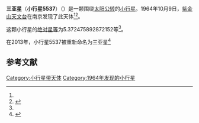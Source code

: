 {{noteTA
|T=zh-hans:三亚星; zh-tw:三亞星; zh-hk:三亞星;
|G1=Show
|1=zh-hans:三亚星; zh-tw:三亞星; zh-hk:三亞星;
}}

{{Infobox planet
| bgcolour = #FFFFC0
| name = 三亚星（小行星5537）
| symbol = 
| image = 
| caption = 
| discovery = yes
| discovery_ref = 
| discoverer = [[紫金山天文台|紫金山天文台]]
| discovery_site = [[南京|南京]] 
| discovered = 1964年10月9日
| designations = yes
| mp_name = 
| named_after = 
| alt_names = 1964 TA2/ 1971 VP / 1988 TE1
| mp_category = [[主带小行星|主带小行星]]
| orbit_ref = <ref name="a">[http://ssd.jpl.nasa.gov/sbdb.cgi?sstr=5537 5537] {{Wayback|url=http://ssd.jpl.nasa.gov/sbdb.cgi?sstr=5537 |date=20110610001915 }}，小行星數據庫瀏覽器（JPL Small-Body Database Browser）－[[美国国家航空航天局|美国国家航空航天局]]喷气推进实验室</ref>
| epoch = 2456400.5 (2013年4月18日更新)
| aphelion = {{convert|2.652227401726736|AU|km|3|abbr=on|lk=out}}
| perihelion = {{convert|1.902033442255589|AU|km|3|abbr=on}}
| semimajor = {{convert|2.277130421991163|AU|km|3|abbr=on}}
| eccentricity = 0.164723538
| period = 1255.105651 [[日|日]]<br />3.44[[儒略年|儒略年]]
| avg_speed = 
| inclination = 5.945905354667735
| asc_node = 339.7485370870771
| mean_anomaly = 
| arg_peri = 5.372475892872152
| satellites = 
| physical_characteristics = yes
| dimensions = 
| mass = 
| density = 
| surface_grav = 
| escape_velocity = 
| sidereal_day = 
| axial_tilt = 
| pole_ecliptic_lat = 
| pole_ecliptic_lon = 
| albedo = 
| temperatures= 
| temp_name1 = 
| mean_temp_1 = 
| max_temp_1 = 
| temp_name2 = 
| max_temp_2 = 
| spectral_type = 
| abs_magnitude = 5.372475892872152
}}

'''三亚星'''（'''小行星5537'''）（{{lang-en|'''''5537 Sanya'''''}}）是一颗围绕[[太阳|太阳]][[公转|公转]]的[[小行星|小行星]]。1964年10月9日，[[紫金山天文台|紫金山天文台]]在南京发现了此天体<ref name="a" /><ref>{{cite news|title=小行星列表|url=http://cfa-www.harvard.edu/iau/lists/NumberedMPs.txt|accessdate=2013-07-08|newspaper=哈佛大学|archive-date=2008-05-17|archive-url=https://web.archive.org/web/20080517010638/http://cfa-www.harvard.edu/iau/lists/NumberedMPs.txt|dead-url=no}}</ref>。

这颗小行星的[[绝对星等|绝对星等]]为5.372475892872152等<ref name="a" />。

在2013年，小行星5537被重新命名为三亚星<ref>{{cite news |url=http://news.qq.com/a/20130816/018018.htm |title=中国1964年发现的5537号小行星命名“三亚星” |work=腾讯新闻 |accessdate=2016-11-19 |archive-date=2016-11-19 |archive-url=https://web.archive.org/web/20161119182330/http://news.qq.com/a/20130816/018018.htm |dead-url=no }}</ref>
==参考文献==
{{reflist}}
{{Minor Planet Number|[[小行星5536|小行星5536]]|[[小行星5538|小行星5538]]}}


{{小天体}}

[[Category:小行星带天体|Category:小行星带天体]]
[[Category:1964年发现的小行星|Category:1964年发现的小行星]]

{{asteroid-stub}}
